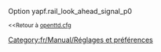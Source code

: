 {{fr/Manual/Amorce}}
Option yapf.rail_look_ahead_signal_p0

<small><<Retour à [[fr/Archive/Manual/Settings/Openttd.cfg|openttd.cfg]]</small>
[[Category:fr/Manual/Réglages et préférences]]